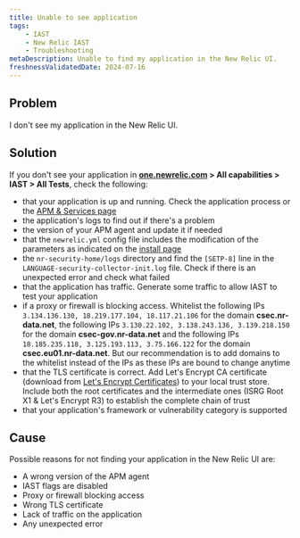 ```yaml
---
title: Unable to see application
tags:
    - IAST
    - New Relic IAST
    - Troubleshooting
metaDescription: Unable to find my application in the New Relic UI. 
freshnessValidatedDate: 2024-07-16
---
```


## Problem

I don't see my application in the New Relic UI.



## Solution

If you don't see your application in <DNT>**[one.newrelic.com](https://one.newrelic.com) > All capabilities > IAST > All Tests**</DNT>, check the following:
    
* that your application is up and running. Check the application process or the [APM & Services page](/docs/alerts-applied-intelligence/new-relic-alerts/advanced-alerts/advanced-techniques/view-events-their-products#products)
* the application's logs to find out if there's a problem
* the version of your APM agent and update it if needed
* that the `newrelic.yml` config file includes the modification of the parameters as indicated on the [install page](/docs/iast/install)
* the `nr-security-home/logs` directory and find the `[SETP-8]` line in the `LANGUAGE-security-collector-init.log` file. Check if there is an unexpected error and check what failed
* that the application has traffic. Generate some traffic to allow IAST to test your application
* if a proxy or firewall is blocking access. Whitelist the following IPs `3.134.136.130, 18.219.177.104, 18.117.21.106` for the domain <DNT>**csec.nr-data.net**</DNT>, the following IPs `3.130.22.102, 3.138.243.136, 3.139.218.150` for the domain <DNT>**csec-gov.nr-data.net**</DNT> and the following IPs `18.185.235.118, 3.125.193.113, 3.75.166.122` for the domain <DNT>**csec.eu01.nr-data.net**</DNT>. But our recommendation is to add domains to the whitelist instead of the IPs as these IPs are bound to change anytime
* that the TLS certificate is correct. Add Let's Encrypt CA certificate (download from [Let's Encrypt Certificates](https://letsencrypt.org/certificates/#root-certificates)) to your local trust store. Include both the root certificates and the intermediate ones (ISRG Root X1 & Let's Encrypt R3) to establish the complete chain of trust
* that your application's framework or vulnerability category is supported

## Cause

Possible reasons for not finding your application in the New Relic UI are:

* A wrong version of the APM agent
* IAST flags are disabled
* Proxy or firewall blocking access
* Wrong TLS certificate
* Lack of traffic on the application
* Any unexpected error
